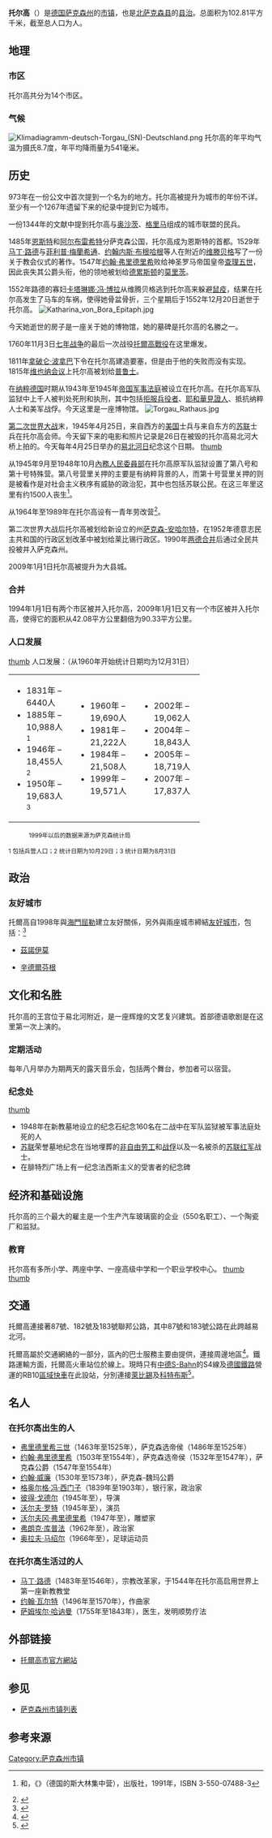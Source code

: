 {{noteTA|G1=德国地名|G2=Landkreis|G3=单位}}
{{Infobox Germany municipality
| district = [[北萨克森县|北萨克森县]]
| footnotes = 资料最后更新：{{date|2021-07-23|iso}}
}}
'''托尔高'''（{{lang-de|Torgau}}）是[[德国|德国]][[萨克森州|萨克森州]]的[[市镇_(德国)|市镇]]，也是[[北萨克森县|北萨克森县]]的[[县治|县治]]。总面积为102.81平方千米，截至{{wikidata|qualifier|P1082|P585}}总人口为{{wikidata|property|normal+|P1082}}人。

==地理==
===市区===
托尔高共分为14个市区。

===气候===
[[File:Klimadiagramm-deutsch-Torgau_(SN)-Deutschland.png|thumb]]
托尔高的年平均气温为摄氏8.7度，年平均降雨量为541毫米。

==历史==
973年在一份公文中首次提到一个名为{{lang|de|Torgove}}的地方。托尔高被提升为城市的年份不详。至少有一个1267年遗留下来的纪录中提到它为城市。

一份1344年的文献中提到托尔高与[[奥沙茨|奥沙茨]]、[[格里马|格里马]]组成的城市联盟的民兵。

1485年[[恩斯特_(萨克森)|恩斯特]]和[[阿尔布雷希特_(萨克森)|阿尔布雷希特]]分萨克森公国，托尔高成为恩斯特的首都。1529年[[马丁·路德|马丁·路德]]与[[菲利普·梅蘭希通|菲利普·梅蘭希通]]、[[约翰内斯·布根哈根|约翰内斯·布根哈根]]等人在附近的[[维滕贝格|维滕贝格]]写了一份关于教会仪式的著作。1547年[[约翰·弗里德里希_(萨克森)|约翰·弗里德里希]]败给神圣罗马帝国皇帝[[查理五世_(神圣罗马帝国)|查理五世]]，因此丧失其公爵头衔，他的领地被划给[[德累斯顿|德累斯顿]]的[[莫里茨_(萨克森)|莫里茨]]。

1552年路德的寡妇[[卡塔琳娜·冯·博拉|卡塔琳娜·冯·博拉]]从维腾贝格逃到托尔高来躲避[[鼠疫|鼠疫]]，结果在托尔高发生了马车的车祸，使得她骨盆骨折，三个星期后于1552年12月20日逝世于托尔高。
[[File:Katharina_von_Bora_Epitaph.jpg|thumb]]

今天她逝世的房子是一座关于她的博物馆，她的墓碑是托尔高的名勝之一。

1760年11月3日[[七年战争|七年战争]]的最后一次战役[[托爾高戰役|托爾高戰役]]在这里爆发。

1811年[[拿破仑·波拿巴|拿破仑·波拿巴]]下令在托尔高建造要塞，但是由于他的失败而没有实现。1815年[[维也纳会议|维也纳会议]]上托尔高被划给[[普鲁士|普鲁士]]。

在[[纳粹德国|纳粹德国]]时期从1943年至1945年[[帝国军事法庭|帝国军事法庭]]被设立在托尔高。在托尔高军队监狱中上千人被判处死刑和执刑，其中包括[[拒服兵役者|拒服兵役者]]、[[耶和華見證人|耶和華見證人]]、抵抗纳粹人士和美军战俘。今天这里是一座博物馆。
[[File:Torgau_Rathaus.jpg|thumb]]

[[第二次世界大战|第二次世界大战]]末，1945年4月25日，来自西方的[[美国|美国]]士兵与来自东方的[[苏联|苏联]]士兵在托尔高会师。今天留下来的电影和照片记录是26日在被毁的托尔高易北河大桥上拍的。今天每年4月25日举办的[[易北河会师|易北河日]]纪念这个日期。
[[文件:Torgau_Marienkirche2.jpg|thumb]]

从1945年9月至1948年10月[[內務人民委員部|內務人民委員部]]在托尔高原军队监狱设置了第八号和第十号特殊营。第八号营里关押的主要是有纳粹背景的人，而第十号营里关押的则是被看作是对社会主义秩序有威胁的政治犯，其中也包括苏联公民。在这三年里这里有约1500人丧生<ref>{{lang|de|Jan v.Flocken}}和{{lang|de|Michael Klonovsky}}，《{{lang|de|Stalins Lager in Deutschland}}》（德国的斯大林集中营），{{lang|de|Ullstein}}出版社，1991年，ISBN 3-550-07488-3</ref>。

从1964年至1989年在托尔高设有一青年劳改营<ref>{{Cite web |url=http://www.jugendwerkhof-torgau.de/ |title=托尔高青年劳改营 |access-date=2009-08-19 |archive-date=2021-03-22 |archive-url=https://web.archive.org/web/20210322104017/http://www.jugendwerkhof-torgau.de/ |dead-url=no }}</ref>。

第二次世界大战后托尔高被划给新设立的州[[萨克森-安哈尔特|萨克森-安哈尔特]]，在1952年德意志民主共和国的行政区划改革中被划给莱比锡行政区。1990年[[两德合并|两德合并]]后通过全民共投被并入萨克森州。

2009年1月1日托尔高被提升为大县城。

===合并===
1994年1月1日有两个市区被并入托尔高，2009年1月1日又有一个市区被并入托尔高，使得它的面积从42.08平方公里翻倍为90.33平方公里。

===人口发展===
[[文件:Torgau_Denkmal.JPG|thumb]]
人口发展：（从1960年开始统计日期均为12月31日）
{| border="1" cellpadding="2" cellspacing="0"
| valign="top" width="25%" |
* 1831年 – 6440人
* 1885年 – 10,988人 <small>1</small>
* 1946年 – 18,455人 <small>2</small>
* 1950年 – 19,683人 <small>3</small>
| valign="top" width="25%" |
* 1960年 – 19,690人
* 1981年 – 21,222人
* 1984年 – 21,508人
* 1999年 – 19,571人
| valign="top" width="25%" |
* 2002年 – 19,062人
* 2004年 – 18,843人
* 2005年 – 18,719人
* 2007年 – 17,837人
|}
:<small>1999年以后的数据来源为萨克森统计局</small>
<small>1 包括兵营人口；2 统计日期为10月29日；3 统计日期为8月31日</small>

==政治==
===友好城市===
托爾高自1998年與{{FIN}}[[海門屈勒|海門屈勒]]建立友好關係，另外與兩座城市締結[[友好城市|友好城市]]，包括：<ref>{{cite web |title=Städtepartnerschaften |url=http://www.torgau.eu/p/dt2.asp?artikel_id=&liste=262&tmpl_typ=Liste&lp=1214 |website=Torgau Elbe |accessdate=2020-09-25 |language=de |archive-date=2020-08-08 |archive-url=https://web.archive.org/web/20200808174808/http://www.torgau.eu/p/dt2.asp?artikel_id=&liste=262&tmpl_typ=Liste&lp=1214 |dead-url=no }}</ref>
*{{CZE}}[[茲諾伊莫|茲諾伊莫]]
*{{DEU}}[[辛德爾芬根|辛德爾芬根]]

==文化和名胜==
托尔高的王宫位于易北河附近，是一座辉煌的文艺复兴建筑。首部德语歌剧是在这里第一次上演的。

===定期活动===
每年八月举办为期两天的露天音乐会，包括两个舞台，参加者可以宿营。

===纪念处===
[[文件:Torgau_Gedenkstein_Begegnung.jpg|thumb]]
*1948年在新教墓地设立的纪念石纪念160名在二战中在军队监狱被军事法庭处死的人
*[[苏联|苏联]]荣誉墓地纪念在当地埋葬的[[非自由劳动|非自由劳工]]和[[战俘|战俘]]以及一名被杀的[[苏联红军|苏联红军]]战士。
*在腓特烈广场上有一纪念法西斯主义的受害者的纪念碑

==经济和基础设施==
托尔高的三个最大的雇主是一个生产汽车玻璃窗的企业（550名职工）、一个陶瓷厂和监狱。

===教育===
托尔高有多所小学、两座中学、一座高级中学和一个职业学校中心。
[[文件:Torgau_Bahnhof.jpg|thumb]]
[[文件:Torgau_Warschauer_Strasse.jpg|thumb]]

==交通==
托爾高連接著87號、182號及183號聯邦公路，其中87號和183號公路在此跨越易北河。

托爾高屬於{{link-de|MDV|Mitteldeutscher Verkehrsverbund}}交通網絡的一部分，區內的巴士服務主要由{{link-de|OVH| Omnibus-Verkehrsgesellschaft Heideland}}提供，連接周邊地區<ref>{{cite web |title=OVH:Linienverzeichnis |url=https://ov-heideland.de/linienverzeichnis/ |website=Omnibus-Verkehrsgesellschaft Heideland |accessdate=2020-09-25 |language=de |archive-date=2021-01-21 |archive-url=https://web.archive.org/web/20210121142052/https://ov-heideland.de/linienverzeichnis/ |dead-url=no }}</ref>。鐵路運輸方面，托爾高火車站位於{{link-de|哈雷—科特布斯鐵路| Bahnstrecke Halle–Cottbus}}線上。現時只有[[中德S-Bahn|中德S-Bahn]]的S4線及[[德鐵區域運輸股份公司|德國鐵路]]營運的RB10[[區域快車|區域快車]]在此設站，分別連接[[萊比錫|萊比錫]]及[[科特布斯|科特布斯]]<ref>{{cite web |title=Das Liniennetz der S-Bahn Mitteldeutschland |url=https://www.s-bahn-mitteldeutschland.de/s_mitteldeutschland/view/mdb/s_mitteldeutschland/fahrplan/2020/mdb_307488_liniennetzplan_2020_s-bahn-mitteldeutschland.pdf |website=S-bahn Mitteldeutschland |accessdate=2020-09-24 |language=de |date=2019-12-15 |archive-date=2021-01-15 |archive-url=https://web.archive.org/web/20210115185821/https://www.s-bahn-mitteldeutschland.de/s_mitteldeutschland/view/mdb/s_mitteldeutschland/fahrplan/2020/mdb_307488_liniennetzplan_2020_s-bahn-mitteldeutschland.pdf |dead-url=no }}</ref>。

==名人==
===在托尔高出生的人===
*[[弗里德里希三世_(萨克森)|弗里德里希三世]]（1463年至1525年），萨克森选帝侯（1486年至1525年）
*[[约翰·弗里德里希_(萨克森)|约翰·弗里德里希]]（1503年至1554年），萨克森选帝侯（1532年至1547年），萨克森公爵（1547年至1554年）
*[[约翰·威廉_(萨克森-魏玛)|约翰·威廉]]（1530年至1573年），萨克森-魏玛公爵
*[[格奥尔格·冯·西门子|格奥尔格·冯·西门子]]（1839年至1903年），银行家，政治家
*[[彼得·戈德尔|彼得·戈德尔]]（1945年至），导演
*[[沃尔夫·罗特|沃尔夫·罗特]]（1945年至），演员
*[[沃尔夫冈·弗里德里希|沃尔夫冈·弗里德里希]]（1947年至），雕塑家
*[[弗朗克·库普法|弗朗克·库普法]]（1962年至），政治家
*[[奥拉夫·马绍尔|奥拉夫·马绍尔]]（1966年至），足球运动员

===在托尔高生活过的人===
*[[马丁·路德|马丁·路德]]（1483年至1546年），宗教改革家，于1544年在托尔高启用世界上第一座新教教堂
*[[约翰·瓦尔特|约翰·瓦尔特]]（1496年至1570年），作曲家
*[[萨姆埃尔·哈讷曼|萨姆埃尔·哈讷曼]]（1755年至1843年），医生，发明顺势疗法

==外部链接==
{{Commons|Torgau|托爾高}}
* [http://www.torgau.eu/ 托爾高市官方網站] {{Wayback|url=http://www.torgau.eu/ |date=20200726193701 }}

== 参见 ==
*[[萨克森州市镇列表|萨克森州市镇列表]]

== 参考来源 ==
{{reflist}}

{{北萨克森县行政区划}}
{{Authority control}}
{{DEFAULTSORT:Torgau}}
[[Category:萨克森州市镇|Category:萨克森州市镇]]